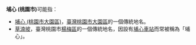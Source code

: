 '''埔心 (桃園市)'''可能指：

* [[埔心_(桃園市大園區)|埔心 (桃園市大園區)]]，[[臺灣|臺灣]][[桃園市|桃園市]][[大園區|大園區]]的一個傳統地名。
* [[草湳坡|草湳坡]]，臺灣桃園市[[楊梅區|楊梅區]]的一個傳統地名，因設有[[埔心車站|埔心車站]]而常被稱為「埔心」。

{{disambig|P埔|Cat=二字消歧义}}